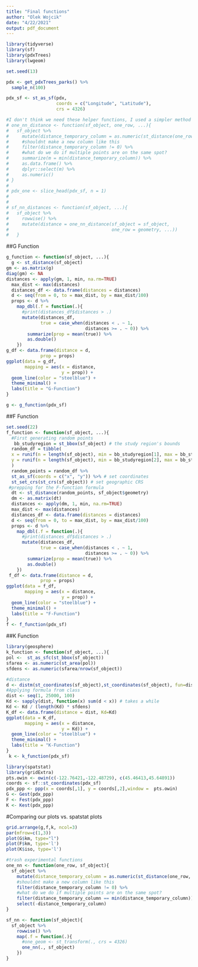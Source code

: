```yaml
---
title: "Final functions"
author: "Olek Wojcik"
date: "4/22/2021"
output: pdf_document
---
```

```r
library(tidyverse)
library(sf)
library(pdxTrees)
library(lwgeom)
```

```r
set.seed(13)

pdx <- get_pdxTrees_parks() %>%
  sample_n(100)

pdx_sf <- st_as_sf(pdx,
                   coords = c("Longitude", "Latitude"),
                   crs = 4326)

#I don't think we need these helper functions, I used a simpler method below, lmk if I missed something. 
# one_nn_distance <- function(sf_object, one_row, ...){
#   sf_object %>%
#     mutate(distance_temporary_column = as.numeric(st_distance(one_row, sf_object, ...)))%>%
#     #shouldnt make a new column like this
#     filter(distance_temporary_column != 0) %>%
#     #what do we do if multiple points are on the same spot?
#     summarize(m = min(distance_temporary_column)) %>%
#     as.data.frame() %>%
#     dplyr::select(m) %>%
#     as.numeric()
# }
# 
# pdx_one <- slice_head(pdx_sf, n = 1)
# 
# 
# sf_nn_distances <- function(sf_object, ...){
#   sf_object %>%
#     rowwise() %>%
#     mutate(distance = one_nn_distance(sf_object = sf_object,
#                                       one_row = geometry, ...))
#   }
```


##G Function
```r
g_function <- function(sf_object, ...){
  g <- st_distance(sf_object)
gm <- as.matrix(g)
diag(gm) <- NA
distances <- apply(gm, 1, min, na.rm=TRUE)
  max_dist <- max(distances)
  distances_df <- data.frame(distances = distances)
  d <- seq(from = 0, to = max_dist, by = max_dist/100)
  props <- d %>%
    map_dbl(.f = function(.){
      #print(distances_df$distances > .)
      mutate(distances_df,
             true = case_when(distances < . ~ 1,
                              distances >= . ~ 0)) %>%
        summarize(prop = mean(true)) %>%
        as.double()
    })
g_df <- data.frame(distance = d,
             prop = props)
ggplot(data = g_df,
       mapping = aes(x = distance,
                     y = prop)) +
  geom_line(color = "steelblue") +
  theme_minimal() +
  labs(title = "G-Function")
}

g <- g_function(pdx_sf)
```


##F Function
```r
set.seed(22)
f_function <- function(sf_object, ...){
  #First generating random points
   bb_studyregion = st_bbox(sf_object) # the study region's bounds
  random_df = tibble(
  x = runif(n = length(sf_object), min = bb_studyregion[1], max = bb_studyregion[3]),
  y = runif(n = length(sf_object), min = bb_studyregion[2], max = bb_studyregion[4])
  )
  random_points = random_df %>% 
  st_as_sf(coords = c("x", "y")) %>% # set coordinates
  st_set_crs(st_crs(sf_object)) # set geographic CRS 
 #prepping for the F-function formula
  dt <- st_distance(random_points, sf_object$geometry)
  dm <- as.matrix(dt)
  distances <- apply(dm, 1, min, na.rm=TRUE)
  max_dist <- max(distances)
  distances_df <- data.frame(distances = distances)
  d <- seq(from = 0, to = max_dist, by = max_dist/100)
  props <- d %>%
    map_dbl(.f = function(.){
      #print(distances_df$distances > .)
      mutate(distances_df,
             true = case_when(distances < . ~ 1,
                              distances >= . ~ 0)) %>%
        summarize(prop = mean(true)) %>%
        as.double()
    })
 f_df <- data.frame(distance = d,
             prop = props)
ggplot(data = f_df,
       mapping = aes(x = distance,
                     y = prop)) +
  geom_line(color = "steelblue") +
  theme_minimal() +
  labs(title = "F-Function")
}
f <- f_function(pdx_sf)
```


##K Function
```r
library(geosphere)
k_function <- function(sf_object, ...){
pol <-  st_as_sfc(st_bbox(sf_object))
sfarea <- as.numeric(st_area(pol))
sfdens <- as.numeric(sfarea/nrow(sf_object))

#distance
d <- distm(st_coordinates(sf_object),st_coordinates(sf_object), fun=distHaversine)
#Applying formula from class
dist <- seq(1, 25000, 100)
Kd <- sapply(dist, function(x) sum(d < x)) # takes a while
Kd <- Kd / (length(Kd) * sfdens)
K_df <- data.frame(distance = dist, Kd=Kd)
ggplot(data = K_df,
       mapping = aes(x = distance,
                     y = Kd)) +
  geom_line(color = "steelblue") +
  theme_minimal() +
  labs(title = "K-Function") 
}
 k <- k_function(pdx_sf)
```


```r
library(spatstat)
library(gridExtra)
pts.owin <- owin(c(-122.76421,-122.48729), c(45.46413,45.64891))
coords <- sf::st_coordinates(pdx_sf)
pdx_ppp <- ppp(x = coords[,1], y = coords[,2],window =  pts.owin)
G <- Gest(pdx_ppp)
F <- Fest(pdx_ppp)
K <- Kest(pdx_ppp)
```

#Comparing our plots vs. spatstat plots
```r
grid.arrange(g,f,k, ncol=3)
par(mfrow=c(1,3))
plot(G$km, type="l")
plot(F$km, type='l')
plot(K$iso, type='l')
```



```r
#trash experimental functions
one_nn <- function(one_row, sf_object){
  sf_object %>%
    mutate(distance_temporary_column = as.numeric(st_distance(one_row, sf_object)))%>%
    #shouldnt make a new column like this
    filter(distance_temporary_column != 0) %>%
    #what do we do if multiple points are on the same spot?
    filter(distance_temporary_column == min(distance_temporary_column)) %>%
    select(-distance_temporary_column)
}

sf_nn <- function(sf_object){
  sf_object %>%
    rowwise() %>%
    map(.f = function(.){
      #one_geom <- st_transform(., crs = 4326)
      one_nn(., sf_object)
    })
}
```


